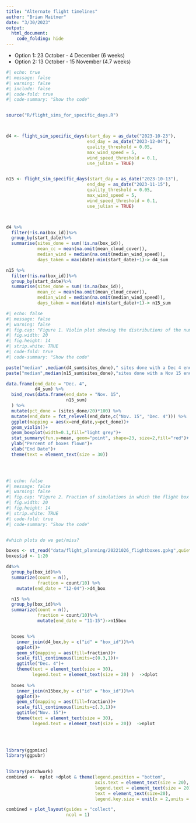 ```yaml
---
title: "Alternate flight timelines"
author: "Brian Maitner"
date: "3/30/2023"
output:
  html_document:
    code_folding: hide
---
```



* Option 1: 23 October - 4 December (6 weeks)
* Option 2: 13 October - 15 November (4.7 weeks)

```r
#| echo: true
#| message: false
#| warning: false
#| include: false
#| code-fold: true
#| code-summary: "Show the code"


source("R/flight_sims_for_specific_days.R")



d4 <- flight_sim_specific_days(start_day = as_date("2023-10-23"),
                               end_day = as_date("2023-12-04"),
                               quality_threshold = 0.05, 
                               max_wind_speed = 5,
                               wind_speed_threshold = 0.1,
                               use_julian = TRUE)


n15 <- flight_sim_specific_days(start_day = as_date("2023-10-13"),
                               end_day = as_date("2023-11-15"),
                               quality_threshold = 0.05, 
                               max_wind_speed = 5,
                               wind_speed_threshold = 0.1,
                               use_julian = TRUE)



d4 %>%
  filter(!is.na(box_id))%>%
  group_by(start_date)%>%
  summarise(sites_done = sum(!is.na(box_id)),
            mean_cc = mean(na.omit(mean_cloud_cover)),
            median_wind = median(na.omit(median_wind_speed)),
            days_taken = max(date)-min(start_date)+1)-> d4_sum

n15 %>%
  filter(!is.na(box_id))%>%
  group_by(start_date)%>%
  summarise(sites_done = sum(!is.na(box_id)),
            mean_cc = mean(na.omit(mean_cloud_cover)),
            median_wind = median(na.omit(median_wind_speed)),
            days_taken = max(date)-min(start_date)+1)-> n15_sum

```

```r
#| echo: false
#| message: false
#| warning: false
#| fig.cap: "Figure 1. Violin plot showing the distributions of the number of boxes flown for each timeline."
#| fig.width: 20
#| fig.height: 14
#| strip.white: TRUE
#| code-fold: true
#| code-summary: "Show the code"

paste("median" ,median(d4_sum$sites_done)," sites done with a Dec 4 end date")
paste("median",median(n15_sum$sites_done),"sites done with a Nov 15 end date")

data.frame(end_date = "Dec. 4",
           d4_sum) %>%
  bind_rows(data.frame(end_date = "Nov. 15",
                       n15_sum)
  ) %>%
  mutate(pct_done = (sites_done/20)*100) %>%
  mutate(end_date = fct_relevel(end_date,c("Nov. 15", "Dec. 4"))) %>%
  ggplot(mapping = aes(x=end_date,y=pct_done))+
  geom_violin()+
  geom_boxplot(width=0.1,fill="light grey")+
  stat_summary(fun.y=mean, geom="point", shape=23, size=2,fill="red")+
  ylab("Percent of boxes flown")+
  xlab("End Date")+
  theme(text = element_text(size = 30))  


  
```

```r
#| echo: false
#| message: false
#| warning: false
#| fig.cap: "Figure 2. Fraction of simulations in which the flight box would be flown."
#| fig.width: 20
#| fig.height: 14
#| strip.white: TRUE
#| code-fold: true
#| code-summary: "Show the code"


#which plots do we get/miss?

boxes <- st_read("data/flight_planning/20221026_flightboxes.gpkg",quiet=TRUE)
boxes$id <- 1:20

d4%>%
  group_by(box_id)%>%
  summarize(count = n(),
            fraction = count/10) %>%
    mutate(end_date = "12-04")->d4_box

  n15 %>%
  group_by(box_id)%>%
  summarize(count = n(),
            fraction = count/10)%>%
            mutate(end_date = "11-15")->n15box


  boxes %>%
    inner_join(d4_box,by = c("id" = "box_id"))%>%
    ggplot()+
    geom_sf(mapping = aes(fill=fraction))+
    scale_fill_continuous(limits=c(0.3,1))+
    ggtitle("Dec. 4")+
    theme(text = element_text(size = 30),
          legend.text = element_text(size = 20) )  ->dplot
  
  boxes %>%
    inner_join(n15box,by = c("id" = "box_id"))%>%
    ggplot()+
    geom_sf(mapping = aes(fill=fraction))+
    scale_fill_continuous(limits=c(.3,1))+
    ggtitle("Nov. 15")+
    theme(text = element_text(size = 30),
          legend.text = element_text(size = 20))  ->nplot
  


  
library(ggpmisc)
library(ggpubr)  
  

library(patchwork)
combined <-  nplot +dplot & theme(legend.position = "bottom",
                                  axis.text = element_text(size = 20),
                                  legend.text = element_text(size = 20),
                                  text = element_text(size=20),
                                  legend.key.size = unit(x = 2,units = "cm"))

combined + plot_layout(guides = "collect",
                       ncol = 1)

```
